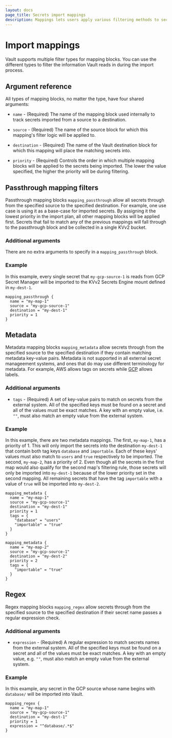 ```yaml
---
layout: docs
page_title: Secrets import mappings
description: Mappings lets users apply various filtering methods to secrets being imported in to Vault.
---
```


# Import mappings

Vault supports multiple filter types for mapping blocks. You can use the
different types to filter the information Vault reads in during the import
process.

## Argument reference

All types of mapping blocks, no matter the type, have four shared arguments:

* `name` - (Required) The name of the mapping block used internally to track secrets imported from a source to a destination.

* `source` - (Required) The name of the source block for which this mapping's filter logic will be applied to.

* `destination` - (Required) The name of the Vault destination block for which this mapping will place the matching secrets into.

* `priority` - (Required) Controls the order in which multiple mapping blocks will be applied to the secrets being imported. The
lower the value specified, the higher the priority will be during filtering.

## Passthrough mapping filters

Passthrough mapping blocks `mapping_passthrough` allow all secrets through from the specified source to the
specified destination. For example, one use case is using it as a base-case for imported secrets. By assigning
it the lowest priority in the import plan, all other mapping blocks will be applied first. Secrets that fail
to match any of the previous mappings will fall through to the passthrough block and be collected in a single
KVv2 bucket.

### Additional arguments

There are no extra arguments to specify in a `mapping_passthrough` block.

### Example

In this example, every single secret that `my-gcp-source-1` is reads from GCP Secret Manager will be imported
to the KVv2 Secrets Engine mount defined in `my-dest-1`.

```hcl
mapping_passthrough {
  name = "my-map-1"
  source = "my-gcp-source-1"
  destination = "my-dest-1"
  priority = 1
}
```

## Metadata

Metadata mapping blocks `mapping_metadata` allow secrets through from the specified source to the specified
destination if they contain matching metadata key-value pairs. Metadata is not supported in all external secret
manageement systems, and ones that do may use different terminology for metadata. For example, AWS allows tags
on secrets while [GCP](/vault/docs/import/gcpsm) allows labels.

### Additional arguments

* `tags` - (Required) A set of key-value pairs to match on secrets from the external system. All of the specified
keys must be found on a secret and all of the values must be exact matches. A key with an empty value, i.e. `""`,
must also match an empty value from the external system.

### Example

In this example, there are two metadata mappings. The first, `my-map-1`, has a priority of 1. This will only import
the secrets into the destination `my-dest-1` that contain both tag keys `database` and `importable`. Each of these
keys' values must also match to `users` and `true` respectively to be imported. The second, `my-map-2`, has a
priority of 2. Even though all the secrets in the first map would also qualify for the second map's filtering rule,
those secrets will only be imported into `my-dest-1` because of the lower priority set in the second mapping. All
remaining secrets that have the tag `importable` with a value of `true` will be imported into `my-dest-2`. 

```hcl
mapping_metadata {
  name = "my-map-1"
  source = "my-gcp-source-1"
  destination = "my-dest-1"
  priority = 1
  tags = {
    "database" = "users"
    "importable" = "true"
  }
}

mapping_metadata {
  name = "my-map-2"
  source = "my-gcp-source-1"
  destination = "my-dest-2"
  priority = 2
  tags = {
    "importable" = "true"
  }
}
```

## Regex

Regex mapping blocks `mapping_regex` allow secrets through from the specified source to the specified
destination if their secret name passes a regular expression check.

### Additional arguments

* `expression` - (Required) A regular expression to match secrets names from the external system. All of
the specified keys must be found on a secret and all of the values must be exact matches. A key with an empty
value, e.g. `""`, must also match an empty value from the external system.

### Example

In this example, any secret in the GCP source whose name begins with `database/` will be imported into Vault.

```hcl
mapping_regex {
  name = "my-map-1"
  source = "my-gcp-source-1"
  destination = "my-dest-1"
  priority = 1
  expression = "^database/.*$"
}
```
